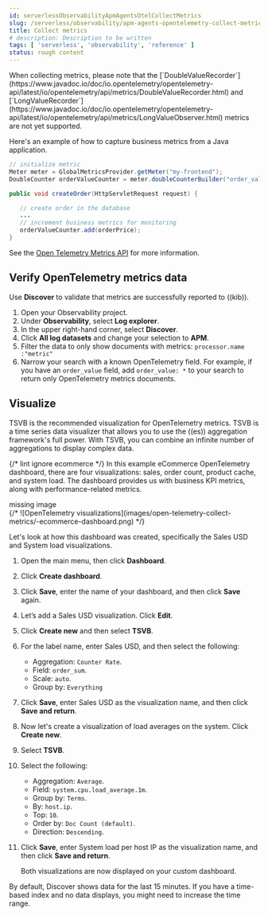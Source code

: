 ```yaml
---
id: serverlessObservabilityApmAgentsOtelCollectMetrics
slug: /serverless/observability/apm-agents-opentelemetry-collect-metrics
title: Collect metrics
# description: Description to be written
tags: [ 'serverless', 'observability', 'reference' ]
status: rough content
---
```



<Testing />


<div id="open-telemetry-collect-metrics"></div>

<DocCallOut title="Important" color="warning">
When collecting metrics, please note that the [`DoubleValueRecorder`](https://www.javadoc.io/doc/io.opentelemetry/opentelemetry-api/latest/io/opentelemetry/api/metrics/DoubleValueRecorder.html)
and [`LongValueRecorder`](https://www.javadoc.io/doc/io.opentelemetry/opentelemetry-api/latest/io/opentelemetry/api/metrics/LongValueObserver.html) metrics are not yet supported.
</DocCallOut>

Here's an example of how to capture business metrics from a Java application.

```java
// initialize metric
Meter meter = GlobalMetricsProvider.getMeter("my-frontend");
DoubleCounter orderValueCounter = meter.doubleCounterBuilder("order_value").build();

public void createOrder(HttpServletRequest request) {

   // create order in the database
   ...
   // increment business metrics for monitoring
   orderValueCounter.add(orderPrice);
}
```

See the [Open Telemetry Metrics API](https://github.com/open-telemetry/opentelemetry-specification/blob/main/specification/metrics/api.md)
for more information.

<div id="open-telemetry-verify-metrics"></div>

## Verify OpenTelemetry metrics data

Use **Discover** to validate that metrics are successfully reported to ((kib)).

1. Open your Observability project.
1. Under **Observability**, select **Log explorer**.
1. In the upper right-hand corner, select **Discover**.
1. Click **All log datasets** and change your selection to **APM**.
1. Filter the data to only show documents with metrics: `processor.name :"metric"`
1. Narrow your search with a known OpenTelemetry field. For example, if you have an `order_value` field, add `order_value: *` to your search to return
    only OpenTelemetry metrics documents.

<div id="open-telemetry-visualize"></div>

## Visualize

TSVB is the recommended visualization for OpenTelemetry metrics. TSVB is a time series data visualizer that allows you to use the
((es)) aggregation framework's full power. With TSVB, you can combine an infinite number of aggregations to display complex data.

{/* lint ignore ecommerce */}
In this example eCommerce OpenTelemetry dashboard, there are four visualizations: sales, order count, product cache, and system load. The dashboard provides us with business
KPI metrics, along with performance-related metrics.

<div style={{ backgroundColor: "#F1F4FA", width: "100%", height: "250px", textAlign: "center", paddingTop: "110px", marginBottom: "20px" }}><DocIcon type="image" title="missing image"/> missing image</div>
{/* ![OpenTelemetry visualizations](images/open-telemetry-collect-metrics/-ecommerce-dashboard.png) */}

Let's look at how this dashboard was created, specifically the Sales USD and System load visualizations.

1. Open the main menu, then click **Dashboard**.
1. Click **Create dashboard**.
1. Click **Save**, enter the name of your dashboard, and then click **Save** again.
1. Let’s add a Sales USD visualization. Click **Edit**.
1. Click **Create new** and then select **TSVB**.
1. For the label name, enter Sales USD, and then select the following:

    * Aggregation: `Counter Rate`.
    * Field: `order_sum`.
    * Scale: `auto`.
    * Group by: `Everything`

1. Click **Save**, enter Sales USD as the visualization name, and then click **Save and return**.
1. Now let's create a visualization of load averages on the system. Click **Create new**.
1. Select **TSVB**.
1. Select the following:

    * Aggregation: `Average`.
    * Field: `system.cpu.load_average.1m`.
    * Group by: `Terms`.
    * By: `host.ip`.
    * Top: `10`.
    * Order by: `Doc Count (default)`.
    * Direction: `Descending`.
    
1. Click **Save**, enter System load per host IP as the visualization name, and then click **Save and return**.

    Both visualizations are now displayed on your custom dashboard.

<DocCallOut title="Important" color="warning">
By default, Discover shows data for the last 15 minutes. If you have a time-based index
and no data displays, you might need to increase the time range.
</DocCallOut>
